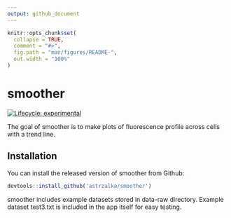 ```yaml
---
output: github_document
---
```


<!-- README.md is generated from README.Rmd. Please edit that file -->

```r
knitr::opts_chunk$set(
  collapse = TRUE,
  comment = "#>",
  fig.path = "man/figures/README-",
  out.width = "100%"
)
```

# smoother

<!-- badges: start -->
[![Lifecycle: experimental](https://img.shields.io/badge/lifecycle-experimental-orange.svg)](https://www.tidyverse.org/lifecycle/#experimental)
<!-- badges: end -->

The goal of smoother is to make plots of fluorescence profile across cells with a trend line.

## Installation

You can install the released version of smoother from Github:

``` r
devtools::install_github('astrzalka/smoother')
```

 
smoother includes example datasets stored in data-raw directory. Example dataset test3.txt is included in the app itself for easy testing.